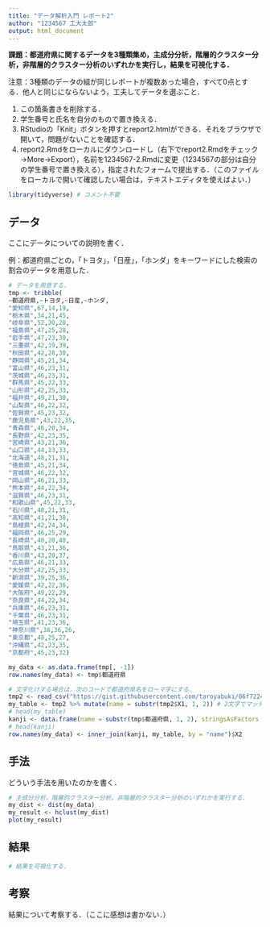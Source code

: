 ```yaml
---
title: "データ解析入門 レポート2"
author: "1234567 工大太郎"
output: html_document
---
```


**課題：都道府県に関するデータを3種類集め，主成分分析，階層的クラスター分析，非階層的クラスター分析のいずれかを実行し，結果を可視化する．**

注意：3種類のデータの組が同じレポートが複数あった場合，すべて0点とする．他人と同じにならないよう，工夫してデータを選ぶこと．

1. この箇条書きを削除する．
1. 学生番号と氏名を自分のもので置き換える．
1. RStudioの「Knit」ボタンを押すとreport2.htmlができる．それをブラウザで開いて，問題がないことを確認する．
1. report2.Rmdをローカルにダウンロードし（右下でreport2.Rmdをチェック→More→Export），名前を1234567-2.Rmdに変更（1234567の部分は自分の学生番号で置き換える），指定されたフォームで提出する．（このファイルをローカルで開いて確認したい場合は，テキストエディタを使えばよい．）

```r
library(tidyverse) # コメント不要
```

## データ

ここにデータについての説明を書く．

例：都道府県ごとの，「トヨタ」，「日産」，「ホンダ」をキーワードにした検索の割合のデータを用意した．

```r
# データを用意する．
tmp <- tribble(
~都道府県,~トヨタ,~日産,~ホンダ,
"愛知県",67,14,19,
"栃木県",34,21,45,
"岐阜県",52,20,28,
"福島県",47,25,28,
"岩手県",47,23,30,
"三重県",42,19,39,
"秋田県",42,28,30,
"静岡県",45,21,34,
"富山県",46,23,31,
"茨城県",46,23,31,
"群馬県",45,22,33,
"山形県",42,25,33,
"福井県",49,21,30,
"山梨県",46,22,32,
"佐賀県",45,23,32,
"鹿児島県",43,22,35,
"青森県",46,20,34,
"長野県",42,23,35,
"宮崎県",43,21,36,
"山口県",44,23,33,
"北海道",48,21,31,
"徳島県",45,21,34,
"宮城県",46,22,32,
"岡山県",46,21,33,
"熊本県",44,22,34,
"滋賀県",46,23,31,
"和歌山県",45,22,33,
"石川県",48,21,31,
"高知県",41,21,38,
"島根県",42,24,34,
"福岡県",46,25,29,
"長崎県",40,20,40,
"鳥取県",43,21,36,
"香川県",43,20,37,
"広島県",46,21,33,
"大分県",42,25,33,
"新潟県",39,25,36,
"愛媛県",42,22,36,
"大阪府",49,22,29,
"奈良県",44,22,34,
"兵庫県",46,23,31,
"千葉県",46,23,31,
"埼玉県",41,23,36,
"神奈川県",38,36,26,
"東京都",48,25,27,
"沖縄県",42,23,35,
"京都府",45,23,32)

my_data <- as.data.frame(tmp[, -1])
row.names(my_data) <- tmp$都道府県

# 文字化けする場合は，次のコードで都道府県名をローマ字にする．
tmp2 <- read_csv("https://gist.githubusercontent.com/taroyabuki/06f722485093623436ca0edafc3397c2/raw/e6dbf5ad118aa6650a487b5fcaed5c75ff118630/japan-prefectures.csv", col_names = F)
my_table <- tmp2 %>% mutate(name = substr(tmp2$X1, 1, 2)) # 2文字でマッチング
# head(my_table)
kanji <- data.frame(name = substr(tmp$都道府県, 1, 2), stringsAsFactors = F)
# head(kanji)
row.names(my_data) <- inner_join(kanji, my_table, by = "name")$X2
```

## 手法

どういう手法を用いたのかを書く．

```r
# 主成分分析，階層的クラスター分析，非階層的クラスター分析のいずれかを実行する．
my_dist <- dist(my_data)
my_result <- hclust(my_dist)
plot(my_result)
```

## 結果

```r
# 結果を可視化する．
```

## 考察

結果について考察する．（ここに感想は書かない．）
